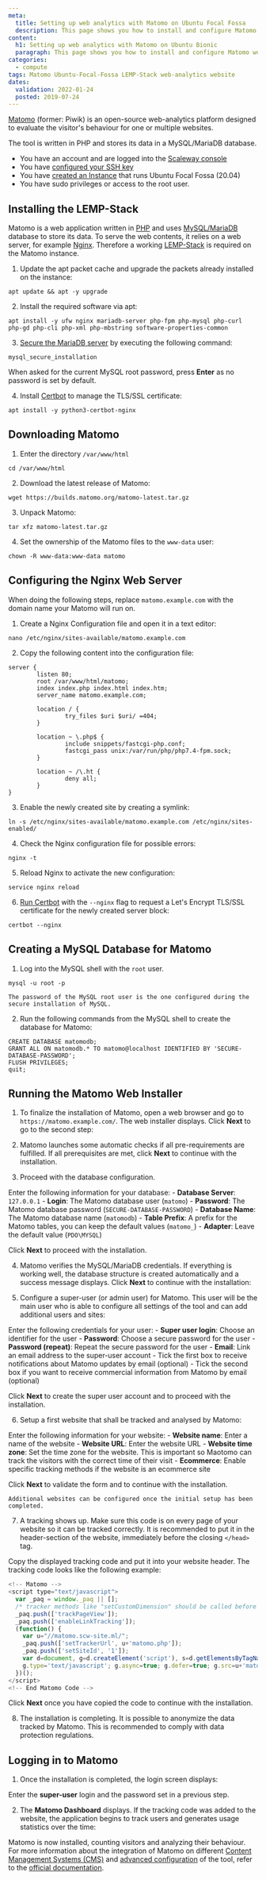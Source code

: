 ```yaml
---
meta:
  title: Setting up web analytics with Matomo on Ubuntu Focal Fossa
  description: This page shows you how to install and configure Matomo web analytics on Ubuntu Focal Fossa (20.04)
content:
  h1: Setting up web analytics with Matomo on Ubuntu Bionic
  paragraph: This page shows you how to install and configure Matomo web analytics on Ubuntu Focal Fossa (20.04)
categories:
  - compute
tags: Matomo Ubuntu-Focal-Fossa LEMP-Stack web-analytics website
dates:
  validation: 2022-01-24
  posted: 2019-07-24
---
```



[Matomo](https://matomo.org/) (former: Piwik) is an open-source web-analytics platform designed to evaluate the visitor's behaviour for one or multiple websites.

The tool is written in PHP and stores its data in a MySQL/MariaDB database.

<Message type="requirement">

  - You have an account and are logged into the [Scaleway console](https://console.scaleway.com)
  - You have [configured your SSH key](/console/my-project/how-to/create-ssh-key)
  -  You have [created an Instance](/compute/instances/how-to/create-an-instance) that runs Ubuntu Focal Fossa (20.04)
  - You have sudo privileges or access to the root user.

</Message>


## Installing the LEMP-Stack

Matomo is a web application written in [PHP](https://php.net/) and uses [MySQL/MariaDB](https://mariadb.org/) database to store its data. To serve the web contents, it relies on a web server, for example [Nginx](http://nginx.org/). Therefore a working [LEMP-Stack](/tutorials/installation-lemp-ubuntu-bionic) is required on the Matomo instance.

1. Update the apt packet cache and upgrade the packets already installed on the instance:

  ```
  apt update && apt -y upgrade
  ```

2. Install the required software via apt:

  ```
  apt install -y ufw nginx mariadb-server php-fpm php-mysql php-curl php-gd php-cli php-xml php-mbstring software-properties-common
  ```

3. [Secure the MariaDB server](https://www.scaleway.com/en/docs/tutorials/mariadb-ubuntu-bionic/#securing-mariadb) by executing the following command:

  ```
  mysql_secure_installation
  ```

  When asked for the current MySQL root password, press **Enter** as no password is set by default.

4. Install [Certbot](https://certbot.eff.org/) to manage the TLS/SSL certificate:

  ```
  apt install -y python3-certbot-nginx
  ```

## Downloading Matomo

1. Enter the directory `/var/www/html`

  ```
  cd /var/www/html
  ```

2. Download the latest release of Matomo:

  ```
  wget https://builds.matomo.org/matomo-latest.tar.gz
  ```

3. Unpack Matomo:

  ```
  tar xfz matomo-latest.tar.gz
  ```

4. Set the ownership of the Matomo files to the `www-data` user:

  ```
  chown -R www-data:www-data matomo
  ```

## Configuring the Nginx Web Server  
  
<Message type="note">

  When doing the following steps, replace `matomo.example.com` with the domain name your Matomo will run on.

</Message>

1. Create a Nginx Configuration file and open it in a text editor:

  ```
  nano /etc/nginx/sites-available/matomo.example.com
  ```

2. Copy the following content into the configuration file:

  ```
  server {
          listen 80;
          root /var/www/html/matomo;
          index index.php index.html index.htm;
          server_name matomo.example.com;

          location / {
                  try_files $uri $uri/ =404;
          }

          location ~ \.php$ {
                  include snippets/fastcgi-php.conf;
                  fastcgi_pass unix:/var/run/php/php7.4-fpm.sock;
          }

          location ~ /\.ht {
                  deny all;
          }
  }
  ```

3. Enable the newly created site by creating a symlink:

  ```
  ln -s /etc/nginx/sites-available/matomo.example.com /etc/nginx/sites-enabled/
  ```

4. Check the Nginx configuration file for possible errors:

  ```
  nginx -t
  ```

5. Reload Nginx to activate the new configuration:

  ```
  service nginx reload
  ```

6. [Run Certbot](/tutorials/installation-lemp-ubuntu-bionic#configuring-ssl-with-let's-encrypt) with the `--nginx` flag to request a Let's Encrypt TLS/SSL certificate for the newly created server block:

  ```
  certbot --nginx
  ```

## Creating a MySQL Database for Matomo

1. Log into the MySQL shell with the `root` user.

  ```
  mysql -u root -p
  ```

  <Message type="important">

    The password of the MySQL root user is the one configured during the secure installation of MySQL.

  </Message>

2. Run the following commands from the MySQL shell to create the database for Matomo:

  ```
  CREATE DATABASE matomodb;
  GRANT ALL ON matomodb.* TO matomo@localhost IDENTIFIED BY 'SECURE-DATABASE-PASSWORD';
  FLUSH PRIVILEGES;
  quit;
  ```

## Running the Matomo Web Installer

1. To finalize the installation of Matomo, open a web browser and go to `https://matomo.example.com/`. The web installer displays. Click **Next** to go to the second step:

  <Lightbox src="scaleway-matomo-setup1.png" alt="" />

2. Matomo launches some automatic checks if all pre-requirements are fulfilled. If all prerequisites are met, click **Next** to continue with the installation.

3. Proceed with the database configuration.

  Enter the following information for your database:
    - **Database Server**: `127.0.0.1`
    - **Login**: The Matomo database user (`matomo`)
    - **Password**: The Matomo database password (`SECURE-DATABASE-PASSWORD`)
    - **Database Name**: The Matomo database name (`matomodb`)
    - **Table Prefix**: A prefix for the Matomo tables, you can keep the default values (`matomo_`)
    - **Adapter**: Leave the default value (`PDO\MYSQL`)

  Click **Next** to proceed with the installation.

4. Matomo verifies the MySQL/MariaDB credentials. If everything is working well, the database structure is created automatically and a success message displays. Click **Next** to continue with the installation:

  <Lightbox src="scaleway-matomo-setup2.png" alt="" />

5. Configure a super-user (or admin user) for Matomo. This user will be the main user who is able to configure all settings of the tool and can add additional users and sites:

  Enter the following credentials for your user:
    - **Super user login**: Choose an identifier for the user
    - **Password**: Choose a secure password for the user
    - **Password (repeat)**: Repeat the secure password for the user
    - **Email**: Link an email address to the super-user account
    - Tick the first box to receive notifications about Matomo updates by email (optional)
    - Tick the second box if you want to receive commercial information from Matomo by email (optional)

  Click **Next** to create the super user account and to proceed with the installation.

6. Setup a first website that shall be tracked and analysed by Matomo:

  Enter the following information for your website:
    - **Website name**: Enter a name of the website
    - **Website URL**: Enter the website URL
    - **Website time zone**: Set the time zone for the website. This is important so Maotomo can track the visitors with the correct time of their visit
    - **Ecommerce**: Enable specific tracking methods if the website is an ecommerce site

  Click **Next** to validate the form and to continue with the installation.

  <Message type="important">

    Additional websites can be configured once the initial setup has been completed.

  </Message>

7. A tracking shows up. Make sure this code is on every page of your website so it can be tracked correctly. It is recommended to put it in the header-section of the website, immediately before the closing `</head>` tag.

  Copy the displayed tracking code and put it into your website header. The tracking code looks like the following example:

  ```js
  <!-- Matomo -->
  <script type="text/javascript">
    var _paq = window._paq || [];
    /* tracker methods like "setCustomDimension" should be called before "trackPageView" */
    _paq.push(['trackPageView']);
    _paq.push(['enableLinkTracking']);
    (function() {
      var u="//matomo.scw-site.ml/";
      _paq.push(['setTrackerUrl', u+'matomo.php']);
      _paq.push(['setSiteId', '1']);
      var d=document, g=d.createElement('script'), s=d.getElementsByTagName('script')[0];
      g.type='text/javascript'; g.async=true; g.defer=true; g.src=u+'matomo.js'; s.parentNode.insertBefore(g,s);
    })();
  </script>
  <!-- End Matomo Code -->
  ```

  Click **Next** once you have copied the code to continue with the installation.

8. The installation is completing. It is possible to anonymize the data tracked by Matomo. This is recommended to comply with data protection regulations.

## Logging in to Matomo

1. Once the installation is completed, the login screen displays:

  <Lightbox src="scaleway-matomo-login.png" alt="" />

  Enter the **super-user** login and the password set in a previous step.

2. The **Matomo Dashboard** displays. If the tracking code was added to the website, the application begins to track users and generates usage statistics over the time:

  <Lightbox src="scaleway-matomo-dashboard.png" alt="" />

Matomo is now installed, counting visitors and analyzing their behaviour. For more information about the integration of Matomo on different [Content Management Systems (CMS)](https://matomo.org/docs/integration/) and [advanced configuration](https://matomo.org/docs/include-piwik-in-your-project/) of the tool, refer to the [official documentation](https://matomo.org/docs/#configuration).
